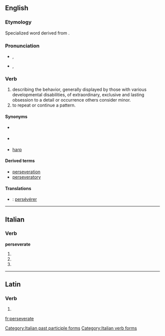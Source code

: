 ==English==

===Etymology===
Specialized word derived from {{suffix|persevere|ate}}.

===Pronunciation===
* {{a|UK}} {{IPA|/pɜː(ɹ)ˈsɛvə(ɹ̩)eɪt/}}, {{X-SAMPA|1=/p3:(r\)"sEv@(r\=)eIt/}}
* {{a|US}} {{IPA|/pɚˈsevəˌreːɪt/}}, {{X-SAMPA|/p@`sev@%re:It/}}

===Verb===
{{en-verb|perseverat|es}}

# describing the behavior, generally displayed by those with various developmental disabilities, of extraordinary, exclusive and lasting obsession to a detail or occurrence others consider minor.
# to repeat or continue a pattern.

====Synonyms====
* {{l|en|obsesses}} {{qualifier|excess attention or obsession}}
* {{l|en|keep on}} {{qualifier|to repeat}}
* [[harp#Verb|harp]] {{qualifier|to repeat; verb}}

====Derived terms====
* [[perseveration]]
* [[perseveratory]]

====Translations====
{{trans-top|behaviour of exclusive and lasting obsession to a detail others consider minor}}
{{trans-mid}}
{{trans-bottom}}

{{trans-top|to repeat or continue a pattern}}
{{trans-mid}}
{{trans-bottom}}
{{checktrans-top}}
* {{ttbc|fr}}: [[persévérer]]
{{trans-bottom}}

----

==Italian==

===Verb===
'''perseverate'''

# {{conjugation of|perseverare||2|p|pres|ind|lang=it}}
# {{conjugation of|perseverare||2|p|imp|lang=it}}
# {{form of|[[feminine|Feminine]] plural|perseverato}}

[[Category:Italian past participle forms]]
[[Category:Italian verb forms]]

----

==Latin==

===Verb===
{{la-verb-form|persevērāte}}

# {{conjugation of|persevero|persevērō|2|p|pres|act|imp|lang=la}}

[[fr:perseverate]]